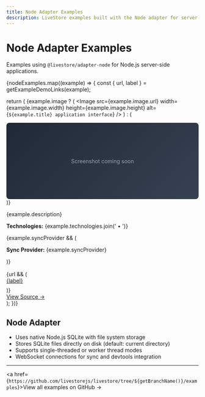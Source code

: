 ```yaml
---
title: Node Adapter Examples
description: LiveStore examples built with the Node adapter for server-side environments
---
```



# Node Adapter Examples

Examples using `@livestore/adapter-node` for Node.js server-side applications.

<CardGrid>
{nodeExamples.map((example) => {
  const { url, label } = getExampleDemoLinks(example);

  return (
    <Card title={example.title} key={example.title}>
    {example.image ? (
      <Image src={example.image.url} width={example.image.width} height={example.image.height} alt={`${example.title} application interface`} />
    ) : (
      <div style="background: linear-gradient(135deg, #1f2937 0%, #374151 100%); height: 200px; display: flex; align-items: center; justify-content: center; color: #9ca3af; font-size: 14px; border-radius: 8px;">
        Screenshot coming soon
      </div>
    )}
    <p>{example.description}</p>
    <p><strong>Technologies:</strong> {example.technologies.join(' • ')}</p>
    {example.syncProvider && (
      <p><strong>Sync Provider:</strong> {example.syncProvider}</p>
    )}
    <div style="margin-top: auto; padding-top: 1rem;">
      {url && (
        <p style="margin: 0 0 0.5rem 0;"><a href={url} target="_blank" rel="noopener noreferrer">{label}</a></p>
      )}
      <p style="margin: 0;"><a href={example.sourceUrl} target="_blank" rel="noopener noreferrer">View Source →</a></p>
    </div>
    </Card>
  );
})}
</CardGrid>

## Node Adapter

- Uses native Node.js SQLite with file system storage
- Stores SQLite files directly on disk (default: current directory)
- Supports single-threaded or worker thread modes
- WebSocket connections for sync and devtools integration

---
<a href={`https://github.com/livestorejs/livestore/tree/${getBranchName()}/examples`}>View all examples on GitHub →</a>
